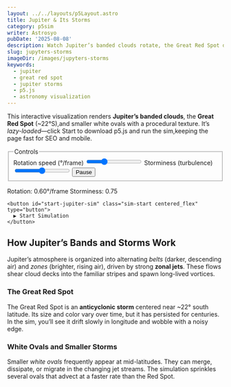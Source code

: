```yaml
---
layout: ../../layouts/p5Layout.astro
title: Jupiter & Its Storms
category: p5sim
writer: Astrosyo
pubDate: '2025-08-08'
description: Watch Jupiter’s banded clouds rotate, the Great Red Spot drift, and white ovals migrate — all in a fast, lazy-loaded p5.js simulation.
slug: jupyters-storms
imageDir: /images/jupyters-storms
keywords:
  - jupiter
  - great red spot
  - jupiter storms
  - p5.js
  - astronomy visualization
---
```


<div class="p5-container centered_flex">
  <p class="Tool-Explanation">This interactive visualization renders <strong>Jupiter’s banded clouds</strong>, the <strong>Great Red Spot</strong> (~22°S),and smaller white ovals with a procedural texture. It’s <em>lazy-loaded</em>—click Start to download p5.js and run the sim,keeping the page fast for SEO and mobile.</p>

  <div class="upper-div">
    <form class="sim-controls" onsubmit="return false" aria-label="Simulation controls">
      <fieldset class="controls-group">
        <legend>Controls</legend>
        <label>
          Rotation speed (°/frame)
          <input id="js-speed" type="range" min="0" max="2" step="0.01" value="0.6" />
        </label>
        <label>
          Storminess (turbulence)
          <input id="js-storm" type="range" min="0" max="1.5" step="0.01" value="0.75" />
        </label>
        <button id="js-pause" class="pill" type="button">Pause</button>
      </fieldset>
    </form>
  </div>

  <figcaption class="sim-caption">
    <span>Rotation: <output id="out-rot">0.60</output>°/frame</span>
    <span>Storminess: <output id="out-storm">0.75</output></span>
  </figcaption>

  <div class="sim-stage">
    <div id="jupiter-sim" class="sim-canvas" aria-label="Jupiter storms canvas"></div>

    <button id="start-jupiter-sim" class="sim-start centered_flex" type="button">
      ▶ Start Simulation
    </button>
  </div>
</div>

<div class="p5-article">
  <h2>How Jupiter’s Bands and Storms Work</h2>
  <p>
    Jupiter’s atmosphere is organized into alternating <em>belts</em> (darker, descending air) and <em>zones</em> (brighter, rising air),
    driven by strong <strong>zonal jets</strong>. These flows shear cloud decks into the familiar stripes and spawn long-lived vortices.
  </p>

  <h3>The Great Red Spot</h3>
  <p>
    The Great Red Spot is an <strong>anticyclonic storm</strong> centered near ~22° south latitude. Its size and color vary over time,
    but it has persisted for centuries. In the sim, you’ll see it drift slowly in longitude and wobble with a noisy edge.
  </p>

  <h3>White Ovals and Smaller Storms</h3>
  <p>
    Smaller <em>white ovals</em> frequently appear at mid-latitudes. They can merge, dissipate, or migrate in the changing jet streams.
    The simulation sprinkles several ovals that advect at a faster rate than the Red Spot.
  </p>
</div>

<script type="module" src="/p5/bootstrap-jupiter.js"></script>